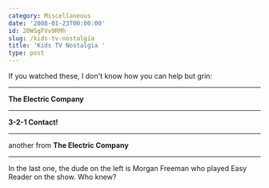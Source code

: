 ```yaml
---
category: Miscellaneous
date: '2008-01-23T00:00:00'
id: 20WSgFVv9RMh
slug: /kids-tv-nostalgia
title: 'Kids TV Nostalgia '
type: post
---
```


If you watched these, I don't know how you can help but grin:

* * * * *

  
**The Electric Company**

* * * * *

  
**3-2-1 Contact!**

* * * * *

  
another from **The Electric Company**

* * * * *

In the last one, the dude on the left is Morgan Freeman who played
Easy Reader on the show. Who knew?